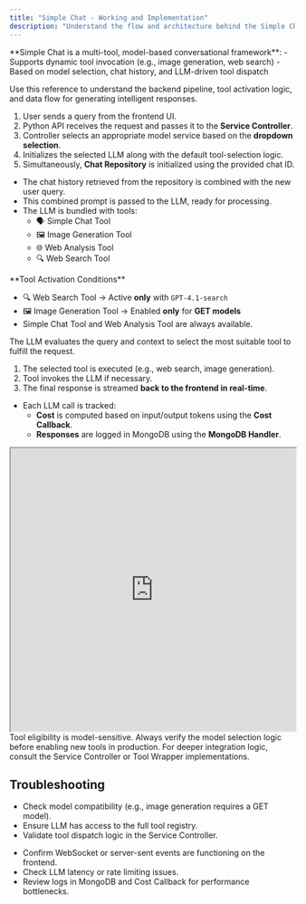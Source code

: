 ```yaml
---
title: "Simple Chat - Working and Implementation"
description: "Understand the flow and architecture behind the Simple Chat powered by Python API and tool-enabled LLMs."
---
```


<Info>
  **Simple Chat is a multi-tool, model-based conversational framework**:
  - Supports dynamic tool invocation (e.g., image generation, web search)
  - Based on model selection, chat history, and LLM-driven tool dispatch
</Info>

Use this reference to understand the backend pipeline, tool activation logic, and data flow for generating intelligent responses.

<Steps>

<Step title="User Query Flow">

1. User sends a query from the frontend UI.
2. Python API receives the request and passes it to the **Service Controller**.
3. Controller selects an appropriate model service based on the **dropdown selection**.
4. Initializes the selected LLM along with the default tool-selection logic.
5. Simultaneously, **Chat Repository** is initialized using the provided chat ID.

</Step>

<Step title="Preparing the Prompt">

- The chat history retrieved from the repository is combined with the new user query.
- This combined prompt is passed to the LLM, ready for processing.
- The LLM is bundled with tools:
  - 🗣️ Simple Chat Tool
  - 🖼️ Image Generation Tool
  - 🌐 Web Analysis Tool
  - 🔍 Web Search Tool

</Step>

<Step title="Tool Invocation Logic">

<Info>
  **Tool Activation Conditions**
</Info>

- 🔍 Web Search Tool → Active **only** with `GPT-4.1-search`  
- 🖼️ Image Generation Tool → Enabled **only** for **GET models**  
- Simple Chat Tool and Web Analysis Tool are always available.

The LLM evaluates the query and context to select the most suitable tool to fulfill the request.

</Step>

<Step title="Streaming the Response">

1. The selected tool is executed (e.g., web search, image generation).
2. Tool invokes the LLM if necessary.
3. The final response is streamed **back to the frontend in real-time**.

</Step>

<Step title="Logging and Storage">

- Each LLM call is tracked:
  - **Cost** is computed based on input/output tokens using the **Cost Callback**.
  - **Responses** are logged in MongoDB using the **MongoDB Handler**.

</Step>

<Step title="Architecture Overview">

<iframe src="https://drive.google.com/file/d/1OBW4Rn0mxp8n4SEOf78USnpgvYn5Skc5/preview" width="100%" height="500" allow="autoplay"></iframe>

</Step>

</Steps>

<Note>
  Tool eligibility is model-sensitive. Always verify the model selection logic before enabling new tools in production. For deeper integration logic, consult the Service Controller or Tool Wrapper implementations.
</Note>

## Troubleshooting

<AccordionGroup>

<Accordion title="Tool does not trigger">

- Check model compatibility (e.g., image generation requires a GET model).
- Ensure LLM has access to the full tool registry.
- Validate tool dispatch logic in the Service Controller.

</Accordion>

<Accordion title="Response not streaming or delayed">

- Confirm WebSocket or server-sent events are functioning on the frontend.
- Check LLM latency or rate limiting issues.
- Review logs in MongoDB and Cost Callback for performance bottlenecks.

</Accordion>

</AccordionGroup>
